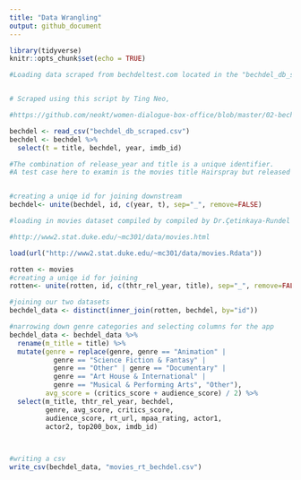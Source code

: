 ```yaml
---
title: "Data Wrangling"
output: github_document
---
```


```r
library(tidyverse)
knitr::opts_chunk$set(echo = TRUE)
```

```r
#Loading data scraped from bechdeltest.com located in the "bechdel_db_scraped.csv" file.


# Scraped using this script by Ting Neo,

#https://github.com/neokt/women-dialogue-box-office/blob/master/02-bechdel-scraping.ipynb

bechdel <- read_csv("bechdel_db_scraped.csv")
bechdel <- bechdel %>% 
  select(t = title, bechdel, year, imdb_id)

#The combination of release_year and title is a unique identifier.
#A test case here to examin is the movies title Hairspray but released in different years.


#creating a uniqe id for joining downstream
bechdel<- unite(bechdel, id, c(year, t), sep="_", remove=FALSE)

#loading in movies dataset compiled by compiled by Dr.Çetinkaya-Rundel 

#http://www2.stat.duke.edu/~mc301/data/movies.html

load(url("http://www2.stat.duke.edu/~mc301/data/movies.Rdata"))

rotten <- movies
#creating a uniqe id for joining 
rotten<- unite(rotten, id, c(thtr_rel_year, title), sep="_", remove=FALSE)

#joining our two datasets
bechdel_data <- distinct(inner_join(rotten, bechdel, by="id"))

#narrowing down genre categories and selecting columns for the app
bechdel_data <- bechdel_data %>% 
  rename(m_title = title) %>% 
  mutate(genre = replace(genre, genre == "Animation" | 
           genre == "Science Fiction & Fantasy" | 
           genre == "Other" | genre == "Documentary" | 
           genre == "Art House & International" | 
           genre == "Musical & Performing Arts", "Other"),
         avg_score = (critics_score + audience_score) / 2) %>% 
  select(m_title, thtr_rel_year, bechdel, 
         genre, avg_score, critics_score, 
         audience_score, rt_url, mpaa_rating, actor1, 
         actor2, top200_box, imdb_id)
  


#writing a csv
write_csv(bechdel_data, "movies_rt_bechdel.csv")

```